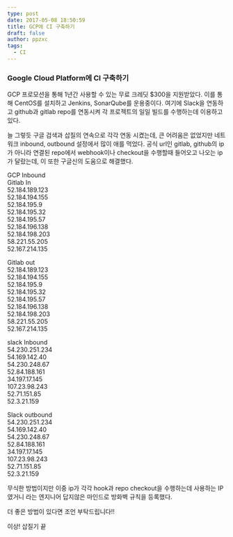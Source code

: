 ```yaml
---
type: post
date: 2017-05-08 18:50:59
title: GCP에 CI 구축하기
draft: false
author: ppzxc
tags:
  - CI
---
```


### Google Cloud Platform에 CI 구축하기

GCP 프로모션을 통해 1년간 사용할 수 있는 무료 크레딧 $300을 지원받았다.
이를 통해 CentOS를 설치하고 Jenkins, SonarQube를 운용중이다.
여기에 Slack을 연동하고 github과 gitlab repo를 연동시켜 각 프로젝트의 일일 빌드를
수행하는데 이용하고 있다.

늘 그렇듯 구글 검색과 삽질의 연속으로 각각 연동 시켰는데, 큰 어려움은 없었지만
네트워크 inbound, outbound 설정에서 많이 애를 먹었다. 공식 url인 gitlab, github의
ip가 아니라 연결된 repo에서 webhook이나 checkout을 수행할때 들어오고 나오는 ip가
달랐는데, 이 또한 구글신의 도움으로 해결했다.

GCP Inbound  
Gitlab In  
52.184.189.123  
52.184.194.155  
52.184.195.9  
52.184.195.32  
52.184.195.57  
52.184.196.138  
52.184.198.203  
58.221.55.205  
52.167.214.135

Gitlab out  
52.184.189.123  
52.184.194.155  
52.184.195.9  
52.184.195.32  
52.184.195.57  
52.184.196.138  
52.184.198.203  
58.221.55.205  
52.167.214.135

slack Inbound  
54.230.251.234  
54.169.142.40  
54.230.248.67  
52.84.188.161  
34.197.17.145  
107.23.98.243  
52.71.151.85  
52.3.21.159

Slack outbound  
54.230.251.234  
54.169.142.40  
54.230.248.67  
52.84.188.161  
34.197.17.145  
107.23.98.243  
52.71.151.85  
52.3.21.159

무식한 방법이지만 이중 ip가 각각 hook과 repo checkout을 수행하는데 사용하는 IP
였거니 라는 엔지니어 답지않은 마인드로 방화벽 규칙을 등록했다.

더 좋은 방법이 있다면 조언 부탁드립니다!!

이상! 삽질기 끝
